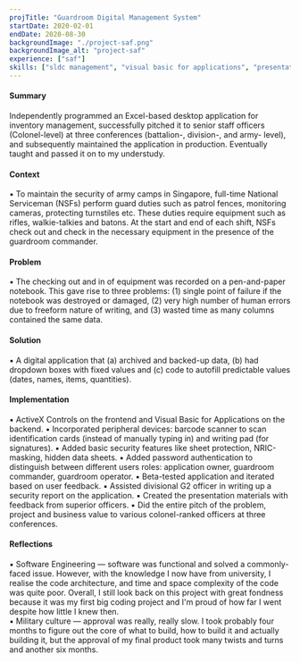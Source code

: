 ```yaml
---
projTitle: "Guardroom Digital Management System"
startDate: 2020-02-01
endDate: 2020-08-30
backgroundImage: "./project-saf.png"
backgroundImage_alt: "project-saf"
experience: ["saf"]
skills: ["sldc management", "visual basic for applications", "presentation"]
---
```


<h4>Summary</h4>
    <div>
    Independently programmed an Excel-based desktop application for inventory management, successfully pitched it to senior staff officers (Colonel-level) at three conferences (battalion-, division-, and army- level), and subsequently maintained the application in production. Eventually taught and passed it on to my understudy.
    </div>

<h4>Context</h4>
    <div>
    ▪ To maintain the security of army camps in Singapore, full-time National Serviceman (NSFs) perform guard duties such as patrol fences, monitoring cameras, protecting turnstiles etc. These  duties require equipment such as rifles, walkie-talkies and batons. At the start and end of each shift, NSFs check out and check in the necessary equipment in the presence of the guardroom commander. 
    </div>

<h4>Problem</h4>
    <div>
    ▪ The checking out and in of equipment was recorded on a pen-and-paper notebook. This gave rise to three problems: (1) single point of failure if the notebook was destroyed or damaged, (2) very high number of human errors due to freeform nature of writing, and (3) wasted time as many columns contained the same data.
    </div>

<h4>Solution</h4>
    <div>
    ▪ A digital application that (a) archived and backed-up data, (b) had dropdown boxes with fixed values and (c) code to autofill predictable values (dates, names, items, quantities).
    </div>

<h4>Implementation</h4>
    <div>
    ▪ ActiveX Controls on the frontend and Visual Basic for Applications on the backend.
    ▪ Incorporated peripheral devices: barcode scanner to scan identification cards (instead of manually typing in) and writing pad (for signatures).
    ▪ Added basic security features like sheet protection, NRIC-masking, hidden data sheets.
    ▪ Added password authentication to distinguish between different users roles: application owner, guardroom commander, guardroom operator. 
    ▪ Beta-tested application and iterated based on user feedback.
    ▪ Assisted divisional G2 officer in writing up a security report on the application.
    ▪ Created the presentation materials with feedback from superior officers. 
    ▪ Did the entire pitch of the problem, project and business value to various colonel-ranked officers at three conferences.
    </div>
    
<h4>Reflections</h4>
    <div>
    ▪ Software Engineering — software was functional and solved a commonly-faced issue. However, with the knowledge I now have from university, I realise the code architecture, and time and space complexity of the code was quite poor. Overall, I still look back on this project with great fondness because it was my first big coding project and I'm proud of how far I went despite how little I knew then.<br/>
    ▪ Military culture — approval was really, really slow. I took probably four months to figure out the core of what to build, how to build it and actually building it, but the approval of my final product took many twists and turns and another six months.
    </div>
